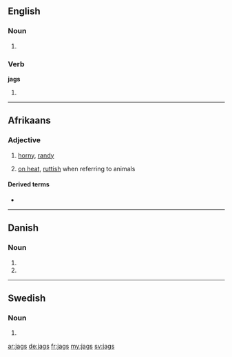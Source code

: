==English==

===Noun===
{{head|en}}

# {{plural of|jag}}

===Verb===
'''jags'''

# {{en-third-person singular of|jag}}

----

==Afrikaans==

===Adjective===
{{af-adj}}

# {{context|lang=af|coarse}} [[horny]], [[randy]]
# [[on heat]], [[ruttish]] when referring to animals

====Derived terms====
* {{l|af|jagsheid}}

----

==Danish==

===Noun===
{{head|da|noun form|g=n}}

# {{form of|genitive singular indefinite|jag|lang=da}}
# {{form of|genitive plural indefinite|jag|lang=da}}

----

==Swedish==

===Noun===
{{head|sv|noun form}}

# {{sv-noun-form-indef-gen|jag}}

[[ar:jags]]
[[de:jags]]
[[fr:jags]]
[[my:jags]]
[[sv:jags]]